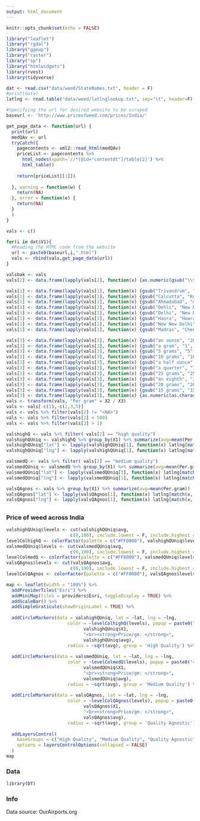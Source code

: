 ```yaml
---
output: html_document
---
```


<style>
    body .main-container {
        max-width: 100%;
        padding: 0;
        margin: 0;
    }
</style>

```r
knitr::opts_chunk$set(echo = FALSE)
```


```r
library("leaflet")
library("rgdal")
library("ggmap")
library("raster")
library("sp")
library("htmlwidgets")
library(rvest)
library(tidyverse)

dat <- read.csv("data/weed/StateNames.txt", header = F)
#print(data)
latlng <- read.table("data/weed/latlnglookup.txt", sep="\t", header=F)

#Specifying the url for desired website to be scraped
baseurl <- 'http://www.priceofweed.com/prices/India/'

get_page_data <- function(url) {
  print(url)
  medQAv <- url
  tryCatch({
    pagecontents <- xml2::read_html(medQAv)
    priceList <- pagecontents %>%
      html_nodes(xpath='//*[@id="contentdt"]/table[2]') %>%
      html_table() 
    
    return(priceList[[1]])
    
  }, warning = function(w) {
    return(NA)
  }, error = function(e) {
    return(NA)
  }
  )
}

vals <- c()

for(i in dat$V1){
  #Reading the HTML code from the website
  url <- paste0(baseurl,i,".html")
  vals <- rbind(vals,get_page_data(url))
}

valsbak <- vals
vals[2] <- data.frame(lapply(vals[2], function(x) {as.numeric(gsub("\\$", "", x))}))

vals[1] <- data.frame(lapply(vals[1], function(x) {gsub("Trivandrum", "Thiruvananthapuram", x)}))
vals[1] <- data.frame(lapply(vals[1], function(x) {gsub("Calcutta", "Kolkata", x)}))
vals[1] <- data.frame(lapply(vals[1], function(x) {gsub("Ahmadabad", "Ahmedabad", x)}))
vals[1] <- data.frame(lapply(vals[1], function(x) {gsub("Dehli", "New Delhi", x)}))
vals[1] <- data.frame(lapply(vals[1], function(x) {gsub("Delhi", "New Delhi", x)}))
vals[1] <- data.frame(lapply(vals[1], function(x) {gsub("Haora", "Howrah", x)}))
vals[1] <- data.frame(lapply(vals[1], function(x) {gsub("New New Delhi", "New Delhi", x)}))
vals[1] <- data.frame(lapply(vals[1], function(x) {gsub("Madras", "Chennai", x)}))

vals[3] <- data.frame(lapply(vals[3], function(x) {gsub("an ounce", "28.35", x)}))
vals[3] <- data.frame(lapply(vals[3], function(x) {gsub("a gram", "1", x)}))
vals[3] <- data.frame(lapply(vals[3], function(x) {gsub("5 grams", "5", x)}))
vals[3] <- data.frame(lapply(vals[3], function(x) {gsub("10 grams", "10", x)}))
vals[3] <- data.frame(lapply(vals[3], function(x) {gsub("a half ounce", "14.18", x)}))
vals[3] <- data.frame(lapply(vals[3], function(x) {gsub("a quarter", "7.09", x)}))
vals[3] <- data.frame(lapply(vals[3], function(x) {gsub("25 grams", "25", x)}))
vals[3] <- data.frame(lapply(vals[3], function(x) {gsub("an eighth", "3.54", x)}))
vals[3] <- data.frame(lapply(vals[3], function(x) {gsub("20 grams", "20", x)}))
vals[3] <- data.frame(lapply(vals[3], function(x) {gsub("15 grams", "15", x)}))
vals[3] <- data.frame(lapply(vals[3], function(x) {as.numeric(as.character(x))}))
vals <- transform(vals, "Per gram" = X2 / X3)
vals <- vals[-c(1),-c(2,3,5)]
vals <- vals %>% filter(vals[2] != "<NA>")
vals <- vals %>% filter(vals[3] < 500)
vals <- vals %>% filter(vals[3] > 1)

valshighQ <- vals %>% filter( vals[2] == "high quality")
valshighQUniq <- valshighQ %>% group_by(X1) %>% summarize(avg=mean(Per.gram))
valshighQUniq["lat"] <- lapply(valshighQUniq[1], function(x) latlng[match(x, latlng$V1),2])
valshighQUniq["lng"] <- lapply(valshighQUniq[1], function(x) latlng[match(x, latlng$V1),3])

valsmedQ <- vals %>% filter( vals[2] == "medium quality")
valsmedQUniq <- valsmedQ %>% group_by(X1) %>% summarize(avg=mean(Per.gram))
valsmedQUniq["lat"] <- lapply(valsmedQUniq[1], function(x) latlng[match(x, latlng$V1),2])
valsmedQUniq["lng"] <- lapply(valsmedQUniq[1], function(x) latlng[match(x, latlng$V1),3])

valsQAgnos <- vals %>% group_by(X1) %>% summarize(avg=mean(Per.gram))
valsQAgnos["lat"] <- lapply(valsQAgnos[1], function(x) latlng[match(x, latlng$V1),2])
valsQAgnos["lng"] <- lapply(valsQAgnos[1], function(x) latlng[match(x, latlng$V1),3])

```

## {.tabset}
### Price of weed across India

```r
valshighQUniq$levels <- cut(valshighQUniq$avg, 
                        c(0,100), include.lowest = F, include.highest = F)
levelColhighQ <- colorFactor(palette = c("#FF0000"), valshighQUniq$levels)
valsmedQUniq$levels <- cut(valsmedQUniq$avg, 
                        c(0,100), include.lowest = F, include.highest = F)
levelColmedQ <- colorFactor(palette = c("#FF0000"), valsmedQUniq$levels)
valsQAgnos$levels <- cut(valsQAgnos$avg, 
                        c(0,100), include.lowest = F, include.highest = F)
levelColQAgnos <- colorFactor(palette = c("#FF0000"), valsQAgnos$levels)

map <- leaflet(width = "100%") %>% 
  addProviderTiles("Esri") %>%
  addMiniMap(tiles = providers$Esri, toggleDisplay = TRUE) %>% 
  addScaleBar() %>%
  addSimpleGraticule(showOriginLabel = TRUE) %>%
  
  addCircleMarkers(data = valshighQUniq, lat = ~lat, lng = ~lng,
                       color = ~levelColhighQ(levels), popup = paste0("<strong>Place: </strong>",
                             valshighQUniq$X1,
                             "<br><strong>Price/gm: </strong>",
                             valshighQUniq$avg),
                       radius = ~sqrt(avg), group = 'High Quality') %>%
  
  addCircleMarkers(data = valsmedQUniq, lat = ~lat, lng = ~lng,
                       color = ~levelColmedQ(levels), popup = paste0("<strong>Place: </strong>",
                             valsmedQUniq$X1,
                             "<br><strong>Price/gm: </strong>",
                             valsmedQUniq$avg),
                       radius = ~sqrt(avg), group = 'Medium Quality') %>%
  
  addCircleMarkers(data = valsQAgnos, lat = ~lat, lng = ~lng,
                       color = ~levelColQAgnos(levels), popup = paste0("<strong>Place: </strong>",
                             valsQAgnos$X1,
                             "<br><strong>Price/gm: </strong>",
                             valsQAgnos$avg),
                       radius = ~sqrt(avg), group = 'Quality Agnostic') %>%
  
  addLayersControl(
    baseGroups = c("High Quality", "Medium Quality", "Quality Agnostic"),
    options = layersControlOptions(collapsed = FALSE)
  )
map
```

### Data

```r
library(DT)

```

### Info
Data source: OurAirports.org
